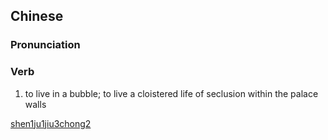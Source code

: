 ==Chinese==
{{zh-forms|type=112}}

===Pronunciation===
{{zh-pron
|m=shēn jū jiǔchóng
|cat=v
}}

===Verb===
{{zh-verb}}

# {{lb|zh|archaic}} to live in a bubble; to live a cloistered life of seclusion within the palace walls

[[Category:Mandarin archaic terms|shen1ju1jiu3chong2]]